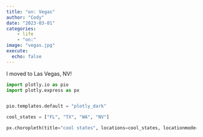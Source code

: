 ```yaml
---
title: "on: Vegas"
author: "Cody"
date: "2023-03-01"
categories: 
    - life
    - "on:"
image: "vegas.jpg"
execute:
  echo: false
---
```


I moved to Las Vegas, NV!


```python
import plotly.io as pio
import plotly.express as px


pio.templates.default = "plotly_dark"

cool_states = ["FL", "TX", "WA", "NV"]

px.choropleth(title="cool states", locations=cool_states, locationmode="USA-states", scope="usa")
```


